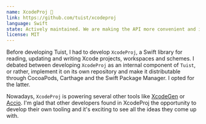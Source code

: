 ```yaml
---
name: XcodeProj 📝
link: https://github.com/tuist/xcodeproj
language: Swift
state: Actively maintained. We are making the API more convenient and improving its performance.
license: MIT
---
```


Before developing Tuist, I had to develop `XcodeProj`, a Swift library for reading, updating and writing Xcode projects, workspaces and schemes. I debated between developing `XcodeProj` as an internal component of `Tuist`, or rather, implement it on its own repository and make it distributable through CocoaPods, Carthage and the Swift Package Manager. I opted for the latter.

Nowadays, `XcodeProj` is powering several other tools like [XcodeGen](https://github.com/yonaskolb/xcodegen) or [Accio](https://github.com/JamitLabs/Accio). I'm glad that other developers found in XcodeProj the opportunity to develop their own tooling and it's exciting to see all the ideas they come up with.